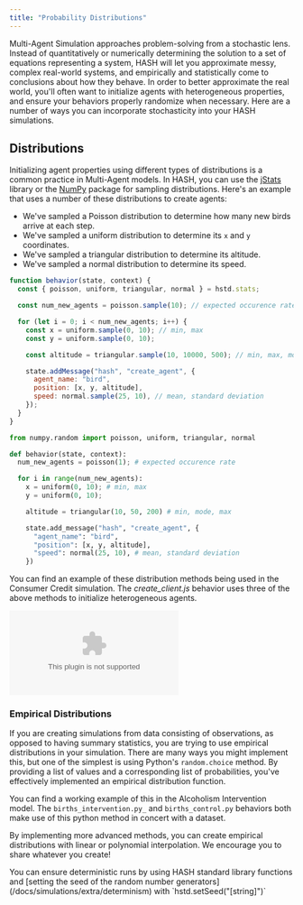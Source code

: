 ```yaml
---
title: "Probability Distributions"
---
```


Multi-Agent Simulation approaches problem-solving from a stochastic lens. Instead of quantitatively or numerically determining the solution to a set of equations representing a system, HASH will let you approximate messy, complex real-world systems, and empirically and statistically come to conclusions about how they behave. In order to better approximate the real world, you'll often want to initialize agents with heterogeneous properties, and ensure your behaviors properly randomize when necessary. Here are a number of ways you can incorporate stochasticity into your HASH simulations.

## Distributions

Initializing agent properties using different types of distributions is a common practice in Multi-Agent models. In HASH, you can use the [jStats](http://jstat.github.io/distributions.html) library or the [NumPy](https://docs.scipy.org/doc/numpy-1.15.4/reference/routines.random.html) package for sampling distributions. Here's an example that uses a number of these distributions to create agents:

- We've sampled a Poisson distribution to determine how many new birds arrive at each step.
- We've sampled a uniform distribution to determine its `x` and `y` coordinates.
- We've sampled a triangular distribution to determine its altitude.
- We've sampled a normal distribution to determine its speed.

<Tabs>
<Tab title="JavaScript" >

```javascript
function behavior(state, context) {
  const { poisson, uniform, triangular, normal } = hstd.stats;

  const num_new_agents = poisson.sample(10); // expected occurence rate

  for (let i = 0; i < num_new_agents; i++) {
    const x = uniform.sample(0, 10); // min, max
    const y = uniform.sample(0, 10);

    const altitude = triangular.sample(10, 10000, 500); // min, max, mode

    state.addMessage("hash", "create_agent", {
      agent_name: "bird",
      position: [x, y, altitude],
      speed: normal.sample(25, 10), // mean, standard deviation
    });
  }
}
```

</Tab >

<Tab title="Python" >

```python
from numpy.random import poisson, uniform, triangular, normal

def behavior(state, context):
  num_new_agents = poisson(1); # expected occurence rate

  for i in range(num_new_agents):
    x = uniform(0, 10); # min, max
    y = uniform(0, 10);

    altitude = triangular(10, 50, 200) # min, mode, max

    state.add_message("hash", "create_agent", {
      "agent_name": "bird",
      "position": [x, y, altitude],
      "speed": normal(25, 10), # mean, standard deviation
    })
```

</Tab>
</Tabs>

You can find an example of these distribution methods being used in the Consumer Credit simulation. The _create_client.js_ behavior uses three of the above methods to initialize heterogeneous agents.

<Embed type="hash" url="https://hash.ai/@hash/consumer-credit" caption="" />

### Empirical Distributions

If you are creating simulations from data consisting of observations, as opposed to having summary statistics, you are trying to use empirical distributions in your simulation. There are many ways you might implement this, but one of the simplest is using Python's `random.choice` method. By providing a list of values and a corresponding list of probabilities, you've effectively implemented an empirical distribution function.

You can find a working example of this in the Alcoholism Intervention model. The `births_intervention.py_` and `births_control.py` behaviors both make use of this python method in concert with a dataset.

<Embed
  url="https://hash.ai/@hash/alcohol-use-dynamics-empirical-distributions"
  caption=""
/>

By implementing more advanced methods, you can create empirical distributions with linear or polynomial interpolation. We encourage you to share whatever you create!

<Hint style="info">
  You can ensure deterministic runs by using HASH standard library functions and
  [setting the seed of the random number
  generators](/docs/simulations/extra/determinism) with
  `hstd.setSeed("[string]")`
</Hint>
